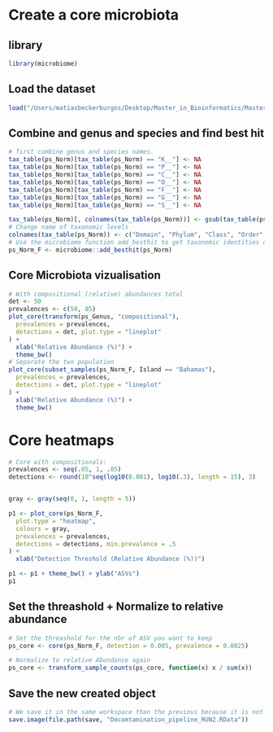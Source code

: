 # Create a core microbiota

## library

```r
library(microbiome)
```

## Load the dataset

```r
load("/Users/matiasbeckerburgos/Desktop/Master_in_Bioinformatics/Master_Thesis/Hawaiian_feral_Chicken_Microbiome/Backup_workspace/Decomtamination_pipeline_RUN2.RData")
```

## Combine and genus and species and find best hit

```r
# first combine genus and species names.
tax_table(ps_Norm)[tax_table(ps_Norm) == "K__"] <- NA
tax_table(ps_Norm)[tax_table(ps_Norm) == "P__"] <- NA
tax_table(ps_Norm)[tax_table(ps_Norm) == "C__"] <- NA
tax_table(ps_Norm)[tax_table(ps_Norm) == "O__"] <- NA
tax_table(ps_Norm)[tax_table(ps_Norm) == "F__"] <- NA
tax_table(ps_Norm)[tax_table(ps_Norm) == "G__"] <- NA
tax_table(ps_Norm)[tax_table(ps_Norm) == "S__"] <- NA

tax_table(ps_Norm)[, colnames(tax_table(ps_Norm))] <- gsub(tax_table(ps_Norm)[, colnames(tax_table(ps_Norm))], pattern = "[a-z]__", replacement = "")
# Change name of taxonomic levels
colnames(tax_table(ps_Norm)) <- c("Domain", "Phylum", "Class", "Order", "Family", "Genus", "Species")
# Use the microbiome function add_besthit to get taxonomic identities of ASVs.
ps_Norm_F <- microbiome::add_besthit(ps_Norm)
```

## Core Microbiota vizualisation
```r
# With compositional (relative) abundances total
det <- 50
prevalences <- c(50, 85)
plot_core(transform(ps_Genus, "compositional"),
  prevalences = prevalences,
  detections = det, plot.type = "lineplot"
) +
  xlab("Relative Abundance (%)") +
  theme_bw()
# Separate the two population
plot_core(subset_samples(ps_Norm_F, Island == "Bahamas"),
  prevalences = prevalences,
  detections = det, plot.type = "lineplot"
) +
  xlab("Relative Abundance (%)") +
  theme_bw()
```
# Core heatmaps
```r
# Core with compositionals:
prevalences <- seq(.05, 1, .05)
detections <- round(10^seq(log10(0.001), log10(.3), length = 15), 3)


gray <- gray(seq(0, 1, length = 5))

p1 <- plot_core(ps_Norm_F,
  plot.type = "heatmap",
  colours = gray,
  prevalences = prevalences,
  detections = detections, min.prevalence = .5
) +
  xlab("Detection Threshold (Relative Abundance (%))")

p1 <- p1 + theme_bw() + ylab("ASVs")
p1
```

## Set the threashold + Normalize to relative abundance

```r
# Set the threashold for the nbr of ASV you want to keep
ps_core <- core(ps_Norm_F, detection = 0.005, prevalence = 0.0025)

# Normalize to relative Abundance again
ps_core <- transform_sample_counts(ps_core, function(x) x / sum(x))
```

## Save the new created object

```r
# We save it in the same workspace than the previous because it is not a continuation it is an addition
save.image(file.path(save, "Decomtamination_pipeline_RUN2.RData"))
```

